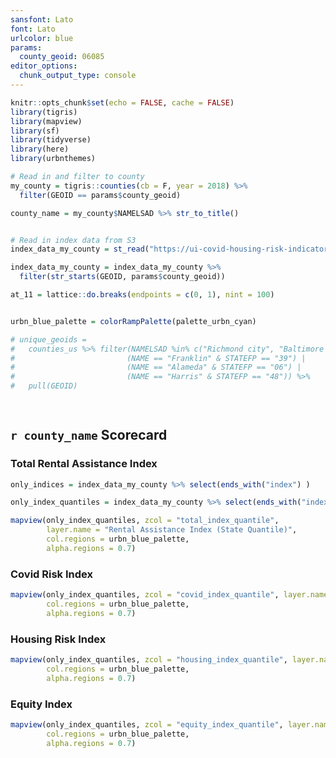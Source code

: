 ```yaml
---
sansfont: Lato
font: Lato
urlcolor: blue
params:
  county_geoid: 06085
editor_options:
  chunk_output_type: console
---
```



```r
knitr::opts_chunk$set(echo = FALSE, cache = FALSE)
library(tigris)
library(mapview)
library(sf)
library(tidyverse)
library(here)
library(urbnthemes)


```



```r

# Read in and filter to county
my_county = tigris::counties(cb = F, year = 2018) %>% 
  filter(GEOID == params$county_geoid)

county_name = my_county$NAMELSAD %>% str_to_title()


# Read in index data from S3
index_data_my_county = st_read("https://ui-covid-housing-risk-indicators.s3.amazonaws.com/housing_index_state_adj.geojson")

index_data_my_county = index_data_my_county %>% 
  filter(str_starts(GEOID, params$county_geoid))

at_11 = lattice::do.breaks(endpoints = c(0, 1), nint = 100)


urbn_blue_palette = colorRampPalette(palette_urbn_cyan)

# unique_geoids = 
#   counties_us %>% filter(NAMELSAD %in% c("Richmond city", "Baltimore city") |
#                         (NAME == "Franklin" & STATEFP == "39") |
#                         (NAME == "Alameda" & STATEFP == "06") |
#                         (NAME == "Harris" & STATEFP == "48")) %>% 
#   pull(GEOID)

                      

```

## `r county_name` Scorecard

### Total Rental Assistance Index


```r
only_indices = index_data_my_county %>% select(ends_with("index") )

only_index_quantiles = index_data_my_county %>% select(ends_with("index_quantile"))

mapview(only_index_quantiles, zcol = "total_index_quantile",
        layer.name = "Rental Assistance Index (State Quantile)",
        col.regions = urbn_blue_palette,
        alpha.regions = 0.7) 

```

### Covid Risk Index
```r
mapview(only_index_quantiles, zcol = "covid_index_quantile", layer.name = "Covid Index (State Quantile)",
        col.regions = urbn_blue_palette,
        alpha.regions = 0.7) 

```

### Housing Risk Index

```r
mapview(only_index_quantiles, zcol = "housing_index_quantile", layer.name = "Housing Index (State Quantile)",
        col.regions = urbn_blue_palette,
        alpha.regions = 0.7) 
```

### Equity Index

```r
mapview(only_index_quantiles, zcol = "equity_index_quantile", layer.name = "Equity Index (State Quantile)",
        col.regions = urbn_blue_palette,
        alpha.regions = 0.7) 
```

